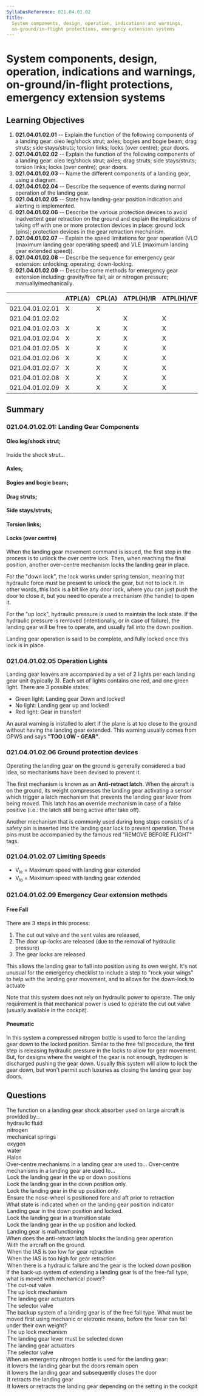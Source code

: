```yaml
---
SyllabusReference: 021.04.01.02
Title:
  System components, design, operation, indications and warnings,
  on-ground/in-flight protections, emergency extension systems
---
```


# System components, design, operation, indications and warnings, on-ground/in-flight protections, emergency extension systems

## Learning Objectives

1. **021.04.01.02.01** -- Explain the function of the following components of a
   landing gear: oleo leg/shock strut; axles; bogies and bogie beam; drag
   struts; side stays/struts; torsion links; locks (over centre); gear doors.
2. **021.04.01.02.02** -- Explain the function of the following components of a
   landing gear: oleo leg/shock strut; axles; drag struts; side stays/struts;
   torsion links; locks (over centre); gear doors.
3. **021.04.01.02.03** -- Name the different components of a landing gear, using
   a diagram.
4. **021.04.01.02.04** -- Describe the sequence of events during normal
   operation of the landing gear.
5. **021.04.01.02.05** -- State how landing-gear position indication and
   alerting is implemented.
6. **021.04.01.02.06** -- Describe the various protection devices to avoid
   inadvertent gear retraction on the ground and explain the implications of
   taking off with one or more protection devices in place: ground lock (pins);
   protection devices in the gear retraction mechanism.
7. **021.04.01.02.07** -- Explain the speed limitations for gear operation (VLO
   (maximum landing gear operating speed) and VLE (maximum landing gear extended
   speed)).
8. **021.04.01.02.08** -- Describe the sequence for emergency gear extension:
   unlocking; operating; down-locking.
9. **021.04.01.02.09** -- Describe some methods for emergency gear extension
   including: gravity/free fall; air or nitrogen pressure;
   manually/mechanically.

|                 | ATPL(A) | CPL(A) | ATPL(H)/IR | ATPL(H)/VFR | CPL(H) | IR  | CBIR(A) |
| --------------- | ------- | ------ | ---------- | ----------- | ------ | --- | ------- |
| 021.04.01.02.01 | X       | X      |            |             |        |     |         |
| 021.04.01.02.02 |         |        | X          | X           | X      |     |         |
| 021.04.01.02.03 | X       | X      | X          | X           | X      |     |         |
| 021.04.01.02.04 | X       | X      | X          | X           | X      |     |         |
| 021.04.01.02.05 | X       | X      | X          | X           | X      |     |         |
| 021.04.01.02.06 | X       | X      | X          | X           | X      |     |         |
| 021.04.01.02.07 | X       | X      | X          | X           | X      |     |         |
| 021.04.01.02.08 | X       | X      | X          | X           | X      |     |         |
| 021.04.01.02.09 | X       | X      | X          | X           | X      |     |         |

## Summary

### 021.04.01.02.01: Landing Gear Components

#### Oleo leg/shock strut;

Inside the shock strut...

#### Axles;

#### Bogies and bogie beam;

#### Drag struts;

#### Side stays/struts;

#### Torsion links;

#### Locks (over centre)

When the landing gear movement command is issued, the first step in the process
is to unlock the over centre lock. Then, when reaching the final position,
another over-centre mechanism locks the landing gear in place.

For the "down lock", the lock works under spring tension, meaning that hydraulic
force must be present to unlock the gear, but not to lock it. In other words,
this lock is a bit like any door lock, where you can just push the door to close
it, but you need to operate a mechanism (the handle) to open it.

For the "up lock", hydraulic pressure is used to maintain the lock state. If the
hydraulic pressure is removed (intentionally, or in case of failure), the
landing gear will be free to operate, and usually fall into the down position.

Landing gear operation is said to be complete, and fully locked once this lock
is in place.

### 021.04.01.02.05 Operation Lights

Landing gear leavers are accompanied by a set of 2 lights per each landing gear
unit (typically 3). Each set of lights contains one red, and one green light.
There are 3 possible states:

- Green light: Landing gear Down and locked!
- No light: Landing gear up and locked!
- Red light: Gear in transfer!

An aural warning is installed to alert if the plane is at too close to the
ground without having the landing gear extended. This warning usually comes from
GPWS and says **"TOO LOW - GEAR"**.

### 021.04.01.02.06 Ground protection devices

Operating the landing gear on the ground is generally considered a bad idea, so
mechanisms have been devised to prevent it.

The first mechanism is known as an **Anti-retract latch**. When the aircraft is
on the ground, its weight compresses the landing gear activating a sensor which
trigger a latch mechanism that prevents the landing gear lever from being moved.
This latch has an override mechanism in case of a false positive (i.e.: the
latch still being active after take off).

Another mechanism that is commonly used during long stops consists of a safety
pin is inserted into the landing gear lock to prevent operation. These pins must
be accompanied by the famous red "REMOVE BEFORE FLIGHT" tags.

### 021.04.01.02.07 Limiting Speeds

- V<sub>le</sub> = Maximum speed with landing gear extended
- V<sub>lo</sub> = Maximum speed with landing gear extended

### 021.04.01.02.09 Emergency Gear extension methods

#### Free Fall

There are 3 steps in this process:

1. The cut out valve and the vent vales are released,
2. The door up-locks are released (due to the removal of hydraulic pressure)
3. The gear locks are released

This allows the landing gear to fall into position using its own weight. It's
not unusual for the emergency checklist to include a step to "rock your wings"
to help with the landing gear movement, and to allows for the down-lock to
actuate

Note that this system does not rely on hydraulic power to operate. The only
requirement is that mechanical power is used to operate the cut out valve
(usually available in the cockpit).

#### Pneumatic

In this system a compressed nitrogen bottle is used to force the landing gear
down to the locked position. Similar to the free fall procedure, the first step
is releasing hydraulic pressure in the locks to allow for gear movement. But,
for designs where the weight of the gear is not enough, hydrogen is discharged
pushing the gear down. Usually this system will allow to lock the gear down, but
won't permit such luxuries as closing the landing gear bay doors.

## Questions

<Question variant="definition" id="G1vqu9WD" lo="021.04.01.02.01">
  <Text variant="oneCorrect">
    The <Subject /> function on a landing gear shock absorber used on large
    aircraft is provided by...
  </Text>
  <Option id="G1vqu9WD-1" subject="damping">
    hydraulic fluid
  </Option>
  <Option id="G1vqu9WD-2" subject="spring">
    nitrogen
  </Option>
  <Option id="G1vqu9WD-3">mechanical springs</Option>
  <Option id="G1vqu9WD-4">oxygen</Option>
  <Option id="G1vqu9WD-5">water</Option>
  <Option id="G1vqu9WD-6">Halon</Option>
</Question>

<Question variant="correct" id="HPkVNlk0" lo="021.04.01.02.01">
  <Text variant="oneCorrect">
    Over-centre mechanisms in a landing gear are used to...
  </Text>
  <Text variant="oneTwo">
    Over-centre mechanisms in a landing gear are used to...
  </Text>
  <Option id="HPkVNlk0-1" correct>
    Lock the landing gear in the up or down positions
  </Option>
  <Option id="HPkVNlk0-2">
    Lock the landing gear in the down position only.
  </Option>
  <Option id="HPkVNlk0-3">
    Lock the landing gear in the up position only.
  </Option>
  <Option id="HPkVNlk0-4">
    Ensure the nose-wheel is positioned fore and aft prior to retraction
  </Option>
</Question>

<Question variant="definition" id="AOb0nl79" lo="021.04.01.02.05">
  <Text variant="oneCorrect">
    What state is indicated when <Subject /> on the landing gear position
    indicator
  </Text>
  <Option id="AOb0nl79-1" subject="All Green lights are lit">
    Landing gear in the down position and locked.
  </Option>
  <Option id="AOb0nl79-2" subject="All Red lights are lit">
    Lock the landing gear in a transition state
  </Option>
  <Option id="AOb0nl79-3" subject="No lights are lit">
    Lock the landing gear in the up position and locked.
  </Option>
  <Option id="AOb0nl79-4">Landing gear is malfunctioning</Option>
</Question>

<Question variant="correct" id="UhhmiIud" lo="021.04.01.02.06">
  <Text variant="oneCorrect">
    When does the anti-retract latch blocks the landing gear operation
  </Text>
  <Option id="UhhmiIud-1" correct>
    With the aircraft on the ground.
  </Option>
  <Option id="UhhmiIud-2">When the IAS is too low for gear retraction</Option>
  <Option id="UhhmiIud-3">When the IAS is too high for gear retraction</Option>
  <Option id="UhhmiIud-4">
    When there is a hydraulic failure and the gear is the locked down position
  </Option>
</Question>

<Question variant="correct" id="kwKgeect" lo="021.04.01.02.09">
  <Text variant="oneCorrect">
    If the back-up system of extending a landing gear is of the free-fall type,
    what is moved with mechanical power?
  </Text>
  <Option
    id="kwKgeect-1"
    correct
    why="In a free fall mechanism the entire landing gear movement is powered by gravity. The exception is the cut out valve that allows to release hydraulic pressure keeping the system in place, which is operated mechanically. Usually by a valve in the cockpit"
  >
    The cut-out valve
  </Option>
  <Option
    id="kwKgeect-2"
    why="the up lock mechanism is under hydraulic pressure. It is operated indirectly when this pressure is removed by opening the cut out valve"
  >
    The up lock mechanism
  </Option>
  <Option id="kwKgeect-3">The landing gear actuators</Option>
  <Option id="kwKgeect-4">The selector valve</Option>
</Question>

<Question variant="correct" id="h6oPzNqr" lo="021.04.01.02.09">
  <Text variant="oneCorrect">
    The backup system of a landing gear is of the free fall type. What must be
    moved first using mechanic or eletronic means, before the feear can fall
    under their own weight?
  </Text>
  <Option
    id="h6oPzNqr-1"
    correct
    why="This is technically incorrect, but its the only possibly correct answer."
  >
    The up lock mechanism
  </Option>
  <Option
    id="h6oPzNqr-2"
    why="The backup system bypasses the normal system completely. Usually the emergency process will include a step to put the landing gear leaver in the down position, but it's not the first step in the process."
  >
    The landing gear lever must be selected down
  </Option>
  <Option id="h6oPzNqr-3">The landing gear actuators</Option>
  <Option id="h6oPzNqr-4">The selector valve</Option>
</Question>

<Question variant="correct" id="UhhmiIud" lo="021.04.01.02.09">
  <Text variant="oneCorrect">
    When an emergency nitrogen bottle is used for the landing gear:
  </Text>
  <Option
    correct
    id="UhhmiIud-1"
    why="Pneumatic emergency systems typically only perform the crucial operation of locking the gear down. All other luxuries are not performed"
  >
    it lowers the landing gear but the doors remain open
  </Option>
  <Option id="UhhmiIud-2">
    it lowers the landing gear and subsequently closes the door
  </Option>
  <Option id="UhhmiIud-3">It retracts the landing gear</Option>
  <Option id="UhhmiIud-4">
    It lowers or retracts the landing gear depending on the setting in the
    cockpit
  </Option>
</Question>
